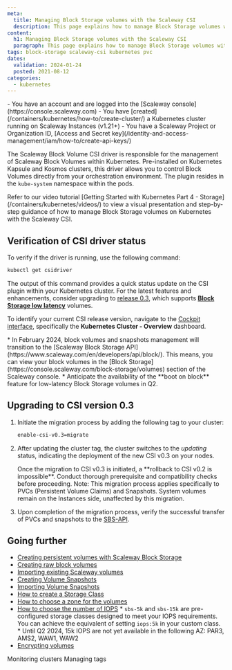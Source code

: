 ```yaml
---
meta:
  title: Managing Block Storage volumes with the Scaleway CSI
  description: This page explains how to manage Block Storage volumes with the Scaleway CSI.
content:
  h1: Managing Block Storage volumes with the Scaleway CSI
  paragraph: This page explains how to manage Block Storage volumes with the Scaleway CSI.
tags: block-storage scaleway-csi kubernetes pvc
dates:
  validation: 2024-01-24
  posted: 2021-08-12
categories:
  - kubernetes
---
```


<Macro id="iam-requirements" />

<Message type="requirement">
  - You have an account and are logged into the [Scaleway console](https://console.scaleway.com)
  - You have [created](/containers/kubernetes/how-to/create-cluster/) a Kubernetes cluster running on Scaleway Instances (v1.21+)
  - You have a Scaleway Project or Organization ID, [Access and Secret key](/identity-and-access-management/iam/how-to/create-api-keys/)
</Message>

The Scaleway Block Volume CSI driver is responsible for the management of Scaleway Block Volumes within Kubernetes. Pre-installed on Kubernetes Kapsule and Kosmos clusters, this driver allows you to control Block Volumes directly from your orchestration environment. The plugin resides in the `kube-system` namespace within the pods.

<Message type="tip">
    Refer to our video tutorial [Getting Started with Kubernetes Part 4 - Storage](/containers/kubernetes/videos/) to view a visual presentation and step-by-step guidance of how to manage Block Storage volumes on Kubernetes with the Scaleway CSI.
</Message>

## Verification of CSI driver status

To verify if the driver is running, use the following command:

```bash
kubectl get csidriver
```

The output of this command provides a quick status update on the CSI plugin within your Kubernetes cluster. For the latest features and enhancements, consider upgrading to [release 0.3](https://github.com/scaleway/scaleway-csi/tree/release-0.3#block-storage-low-latency), which supports **[Block Storage low latency](/storage/block/quickstart/)** volumes.

To identify your current CSI release version, navigate to the [Cockpit interface](/observability/cockpit/how-to/access-grafana-and-managed-dashboards/), specifically the **Kubernetes Cluster - Overview** dashboard.

<Message type="note">
   * In February 2024, block volumes and snapshots management will transition to the [Scaleway Block Storage API](https://www.scaleway.com/en/developers/api/block/). This means, you can view your block volumes in the [Block Storage](https://console.scaleway.com/block-storage/volumes) section of the Scaleway console.
   * Anticipate the availability of the **boot on block** feature for low-latency Block Storage volumes in Q2.
</Message>

## Upgrading to CSI version 0.3

1. Initiate the migration process by adding the following tag to your cluster:
   ```bash
   enable-csi-v0.3=migrate
   ```
2. After updating the cluster tag, the cluster switches to the _updating_ status, indicating the deployment of the new CSI v0.3 on your nodes.

    <Message type="important">
        Once the migration to CSI v0.3 is initiated, a **rollback to CSI v0.2 is impossible**. Conduct thorough prerequisite and compatibility checks before proceeding.
    </Message>

    <Message type="note">
      Note: This migration process applies specifically to PVCs (Persistent Volume Claims) and Snapshots. System volumes remain on the Instances side, unaffected by this migration.
    </Message>

3. Upon completion of the migration process, verify the successful transfer of PVCs and snapshots to the [SBS-API]((https://www.scaleway.com/en/developers/api/block/)). 

## Going further

* [Creating persistent volumes with Scaleway Block Storage](hhttps://github.com/scaleway/scaleway-csi/tree/release-0.3/examples/kubernetes#pvc--deployment)
* [Creating raw block volumes](https://github.com/scaleway/scaleway-csi/tree/release-0.3/examples/kubernetes#raw-block-volumes)
* [Importing existing Scaleway volumes](https://github.com/scaleway/scaleway-csi/tree/release-0.3/examples/kubernetes#importing-existing-scaleway-volumes)
* [Creating Volume Snapshots](https://github.com/scaleway/scaleway-csi/tree/release-0.3/examples/kubernetes#volume-snapshots)
* [Importing Volume Snapshots](https://github.com/scaleway/scaleway-csi/tree/release-0.3/examples/kubernetes#importing-snapshots)
* [How to create a Storage Class](https://github.com/scaleway/scaleway-csi/tree/release-0.3/examples/kubernetes#different-storageclass)
* [How to choose a zone for the volumes](https://github.com/scaleway/scaleway-csi/tree/release-0.3/examples/kubernetes#specify-in-which-zone-the-volumes-are-going-to-be-created)
* [How to choose the number of IOPS](https://github.com/scaleway/scaleway-csi/tree/release-0.3/examples/kubernetes#choose-the-number-of-iops)
    <Message type="tip">
      * `sbs-5k` and `sbs-15k` are pre-configured storage classes designed to meet your IOPS requirements. You can achieve the equivalent of setting `iops:5k` in your custom class.
      * Until Q2 2024, 15k IOPS are not yet available in the following AZ: PAR3, AMS2, WAW1, WAW2
    </Message>
* [Encrypting volumes](https://github.com/scaleway/scaleway-csi/tree/release-0.3/examples/kubernetes#encrypting-volumes)


<Navigation title="See Also">
  <PreviousButton to="/containers/kubernetes/api-cli/cluster-monitoring/">Monitoring clusters</PreviousButton>
  <NextButton to="/containers/kubernetes/api-cli/managing-tags/">Managing tags</NextButton>
</Navigation>


